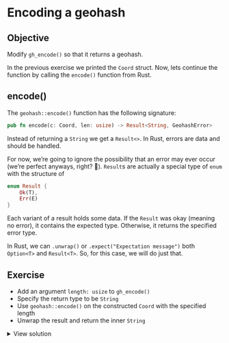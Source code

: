 # Encoding a geohash

::: callout-tip
## Objective

Modify `gh_encode()` so that it returns a geohash.
:::

In the previous exercise we printed the `Coord` struct. Now, lets continue the function by calling the `encode()` function from Rust.

## encode()

The `geohash::encode()` function has the following signature:

```rust
pub fn encode(c: Coord, len: usize) -> Result<String, GeohashError>
```

Instead of returning a `String` we get a `Result<>`. In Rust, errors are data and should be handled.

For now, we're going to ignore the possibility that an error may ever occur (we're perfect anyways, right? 💅). `Result`s are actually a special type of `enum` with the structure of

```rust
enum Result {
    Ok(T),
    Err(E)
}
```
Each variant of a result holds some data. If the `Result` was okay (meaning no error), it contains the expected type. Otherwise, it returns the specified error type.

In Rust, we can `.unwrap()` or `.expect("Expectation message")` both `Option<T>` and `Result<T>`. So, for this case, we will do just that.


## Exercise

- Add an argument `length: usize` to `gh_encode()`
- Specify the return type to be `String`
- Use `geohash::encode()` on the constructed `Coord` with the specified length
- Unwrap the result and return the inner `String`

<details>
    <summary>View solution</summary>

Modify your `src/lib.rs` file to have:
```rust
#[extendr]
fn gh_encode(x: f64, y: f64, length: usize) -> String {
    let coord = Coord { x, y };
    encode(coord, length).unwrap()
}
```

Run `rextendr::document()` and `devtools::load_all()` to register the changes to your function.

Run `gh_encode(3.0, 0.14, 10L)` with your new function.
</details>
